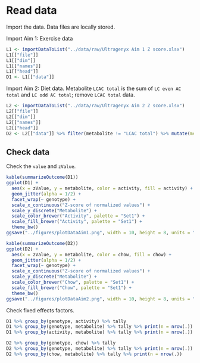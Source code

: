 # Read data

Import the data.
Data files are locally stored.

Import Aim 1: Exercise data

```r
L1 <- importDataToList("../data/raw/Ultragenyx Aim 1 Z score.xlsx")
L1[["file"]]
L1[["dim"]]
L1[["names"]]
L1[["head"]]
D1 <- L1[["data"]]
```

Import Aim 2: Diet data.
Metabolite `LCAC total` is the sum of `LC even AC total` and `LC odd AC total`; remove `LCAC total` data.

```r
L2 <- importDataToList("../data/raw/Ultragenyx Aim 2 Z score.xlsx")
L2[["file"]]
L2[["dim"]]
L2[["names"]]
L2[["head"]]
D2 <- L2[["data"]] %>% filter(metabolite != "LCAC total") %>% mutate(metabolite = droplevels(metabolite))
```


## Check data

Check the `value` and `zValue`.

```r
kable(summarizeOutcome(D1))
ggplot(D1) +
  aes(x = zValue, y = metabolite, color = activity, fill = activity) +
  geom_jitter(alpha = 1/2) +
  facet_wrap(~ genotype) +
  scale_x_continuous("Z-score of normalized values") +
  scale_y_discrete("Metabolite") +
  scale_color_brewer("Activity", palette = "Set1") +
  scale_fill_brewer("Activity", palette = "Set1") +
  theme_bw()
ggsave("../figures/plotDataAim1.png", width = 10, height = 8, units = "in")
```

```r
kable(summarizeOutcome(D2))
ggplot(D2) +
  aes(x = zValue, y = metabolite, color = chow, fill = chow) +
  geom_jitter(alpha = 1/2) +
  facet_wrap(~ genotype) +
  scale_x_continuous("Z-score of normalized values") +
  scale_y_discrete("Metabolite") +
  scale_color_brewer("Chow", palette = "Set1") +
  scale_fill_brewer("Chow", palette = "Set1") +
  theme_bw()
ggsave("../figures/plotDataAim2.png", width = 10, height = 8, units = "in")
```


Check fixed effects factors.

```r
D1 %>% group_by(genotype, activity) %>% tally
D1 %>% group_by(genotype, metabolite) %>% tally %>% print(n = nrow(.))
D1 %>% group_by(activity, metabolite) %>% tally %>% print(n = nrow(.))
```

```r
D2 %>% group_by(genotype, chow) %>% tally
D2 %>% group_by(genotype, metabolite) %>% tally %>% print(n = nrow(.))
D2 %>% group_by(chow, metabolite) %>% tally %>% print(n = nrow(.))
```
